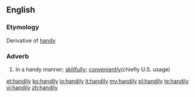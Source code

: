 ==English==

===Etymology===
Derivative of [[handy]]

===Adverb===
{{infl|en|adverb}}

#In a handy manner; [[skillfully]]; [[conveniently]](chiefly U.S. usage)

[[et:handily]]
[[ko:handily]]
[[io:handily]]
[[it:handily]]
[[my:handily]]
[[pl:handily]]
[[te:handily]]
[[vi:handily]]
[[zh:handily]]